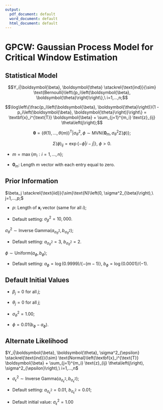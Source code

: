 ```yaml
---
output:
  pdf_document: default
  word_document: default
  html_document: default
---
```

# GPCW: Gaussian Process Model for Critical Window Estimation

## Statistical Model
$$Y_i|\boldsymbol{\beta}, \boldsymbol{\theta} \stackrel{\text{ind}}{\sim} \text{Bernoulli}\left\{p_i\left(\boldsymbol{\beta}, \boldsymbol{\theta}\right)\right\},\ i=1,...,n;$$

$$\log\left\{\frac{p_i\left(\boldsymbol{\beta}, \boldsymbol{\theta}\right)}{1 - p_i\left(\boldsymbol{\beta}, \boldsymbol{\theta}\right)}\right\} = \textbf{x}_i^{\text{T}} \boldsymbol{\beta} + \sum_{j=1}^{m_i} \text{z}_{ij} \theta\left(j\right);$$

$$\boldsymbol{\theta}=\left\{\theta\left(1\right), ..., \theta\left(m\right)\right\}^{\text{T}}| \sigma^2_{\theta}, \phi \sim \text{MVN}\left\{\boldsymbol{0}_m, \sigma^2_{\theta}\Sigma\left(\phi\right)\right\};$$

$$\Sigma\left(\phi\right)_{ij} = \exp\left\{-\phi |i-j|\right\},\ \phi > 0.$$

* $m = \max\left\{m_i: i=1,...,n\right\};$

* $\boldsymbol{0}_m$: Length $m$ vector with each entry equal to zero.

## Prior Information
$\beta_j \stackrel{\text{iid}}{\sim}\text{N}\left(0, \sigma^2_{\beta}\right),\ j=1,...,p;$

* $p$: Length of $\textbf{x}_i$ vector (same for all $i$);

* Default setting: $\sigma^2_{\beta} = 10,000.$

$\sigma^2_{\theta} \sim \text{Inverse Gamma}\left(a_{\sigma^2_{\theta}}, b_{\sigma^2_{\theta}}\right);$

* Default setting: $a_{\sigma^2_{\theta}} = 3$, $b_{\sigma^2_{\theta}} = 2.$

$\phi \sim \text{Uniform}\left(a_{\phi}, b_{\phi}\right);$

* Default setting: $a_{\phi} = \log(0.9999)/\left\{-(m-1)\right\}$, $b_{\phi} = \log(0.0001)/(-1).$

## Default Initial Values
* $\beta_j = 0$ for all $j$;

* $\theta_j = 0$ for all $j$;

* $\sigma^2_{\theta} = 1.00$;

* $\phi = 0.01\left(b_{\phi} - a_{\phi}\right)$.

## Alternate Likelihood
$Y_i|\boldsymbol{\beta}, \boldsymbol{\theta}, \sigma^2_{\epsilon} \stackrel{\text{ind}}{\sim} \text{Normal}\left(\textbf{x}_i^{\text{T}} \boldsymbol{\beta} + \sum_{j=1}^{m_i} \text{z}_{ij} \theta\left(j\right), \sigma^2_{\epsilon}\right),\ i=1,...,n$

* $\sigma^2_{\epsilon} \sim \text{Inverse Gamma}\left(a_{\sigma^2_{\epsilon}}, b_{\sigma^2_{\epsilon}}\right)$; 

* Default setting: $a_{\sigma^2_{\epsilon}} = 0.01$, $b_{\sigma^2_{\epsilon}} = 0.01$; 

* Default initial value: $\sigma^2_{\epsilon} = 1.00$

